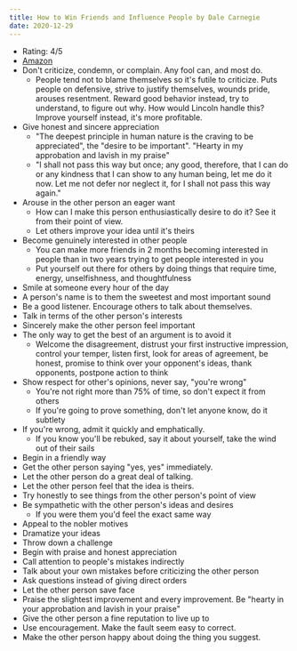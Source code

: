 ```yaml
---
title: How to Win Friends and Influence People by Dale Carnegie
date: 2020-12-29
---
```


- Rating: 4/5
- [Amazon](https://amzn.to/3rKXxM7)
- Don't criticize, condemn, or complain. Any fool can, and most do.
  - People tend not to blame themselves so it's futile to criticize. Puts people on defensive, strive to justify themselves, wounds pride, arouses resentment. Reward good behavior instead, try to understand, to figure out why. How would Lincoln handle this? Improve yourself instead, it's more profitable.
- Give honest and sincere appreciation
  - "The deepest principle in human nature is the craving to be appreciated", the "desire to be important". "Hearty in my approbation and lavish in my praise"
  - "I shall not pass this way but once; any good, therefore, that I can do or any kindness that I can show to any human being, let me do it now. Let me not defer nor neglect it, for I shall not pass this way again."
- Arouse in the other person an eager want
  - How can I make this person enthusiastically desire to do it? See it from their point of view.
  - Let others improve your idea until it's theirs
- Become genuinely interested in other people
  - You can make more friends in 2 months becoming interested in people than in two years trying to get people interested in you
  - Put yourself out there for others by doing things that require time, energy, unselfishness, and thoughtfulness
- Smile at someone every hour of the day
- A person's name is to them the sweetest and most important sound
- Be a good listener. Encourage others to talk about themselves.
- Talk in terms of the other person's interests
- Sincerely make the other person feel important
- The only way to get the best of an argument is to avoid it
  - Welcome the disagreement, distrust your first instructive impression, control your temper, listen first, look for areas of agreement, be honest, promise to think over your opponent's ideas, thank opponents, postpone action to think
- Show respect for other's opinions, never say, "you're wrong"
  - You're not right more than 75% of time, so don't expect it from others
  - If you're going to prove something, don't let anyone know, do it subtlety
- If you're wrong, admit it quickly and emphatically.
  - If you know you'll be rebuked, say it about yourself, take the wind out of their sails
- Begin in a friendly way
- Get the other person saying "yes, yes" immediately.
- Let the other person do a great deal of talking.
- Let the other person feel that the idea is theirs.
- Try honestly to see things from the other person's point of view
- Be sympathetic with the other person's ideas and desires
  - If you were them you'd feel the exact same way
- Appeal to the nobler motives
- Dramatize your ideas
- Throw down a challenge
- Begin with praise and honest appreciation
- Call attention to people's mistakes indirectly
- Talk about your own mistakes before criticizing the other person
- Ask questions instead of giving direct orders
- Let the other person save face
- Praise the slightest improvement and every improvement. Be "hearty in your approbation and lavish in your praise"
- Give the other person a fine reputation to live up to
- Use encouragement. Make the fault seem easy to correct.
- Make the other person happy about doing the thing you suggest.
